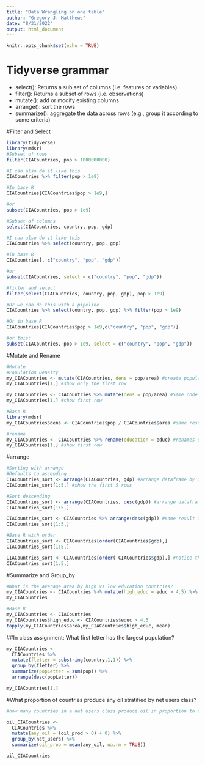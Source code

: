 ```yaml
---
title: "Data Wrangling on one table"
author: "Gregory J. Matthews"
date: "8/31/2022"
output: html_document
---
```


```r
knitr::opts_chunk$set(echo = TRUE)
```

# Tidyverse grammar
- select(): Returns a sub set of columns (i.e. features or variables)
- filter(): Returns a subset of rows (i.e. observations)
- mutate(): add or modify existing columns
- arrange(): sort the rows
- summarize(): aggregate the data across rows (e.g., group it according to some criteria)

#Filter and Select
```r
library(tidyverse)
library(mdsr)
#Subset of rows
filter(CIACountries, pop > 1000000000)

#I can also do it like this
CIACountries %>% filter(pop > 1e9)

#In base R
CIACountries[CIACountries$pop > 1e9,]

#or
subset(CIACountries, pop > 1e9)

```


```r
#Subset of columns
select(CIACountries, country, pop, gdp)

#I can also do it like this
CIACountries %>% select(country, pop, gdp)

#In base R
CIACountries[, c("country", "pop", "gdp")]

#or
subset(CIACountries, select = c("country", "pop", "gdp"))

```


```r
#filter and select
filter(select(CIACountries, country, pop, gdp), pop > 1e9)

#Or we can do this with a pipeline
CIACountries %>% select(country, pop, gdp) %>% filter(pop > 1e9)

#Or in base R
CIACountries[CIACountries$pop > 1e9,c("country", "pop", "gdp")]

#or this:
subset(CIACountries, pop > 1e9, select = c("country", "pop", "gdp"))
```
#Mutate and Rename
```r
#Mutate
#Population Density
my_CIACountries <- mutate(CIACountries, dens = pop/area) #create population density column by diving population by area
my_CIACountries[1,] #show only the first row

my_CIACountries <- CIACountries %>% mutate(dens = pop/area) #Same code as before but using pipeline
my_CIACountries[1,] #show first row

#Base R
library(mdsr)
my_CIACountries$dens <- CIACountries$pop / CIACountries$area #same results as previous 2 blocks of code

#rename
my_CIACountries <- CIACountries %>% rename(education = educ) #renames educ to education
my_CIACountries[1,] #show first row
```

#arrange

```r
#Sorting with arrange
#Defaults to ascending
CIACountries_sort <- arrange(CIACountries, gdp) #arrange dataframe by gdp in ascending order
CIACountries_sort[1:5,] #show the first 5 rows

#Sort descending
CIACountries_sort <- arrange(CIACountries, desc(gdp)) #arrange dataframe by gdp in descending order
CIACountries_sort[1:5,]

CIACountries_sort <- CIACountries %>% arrange(desc(gdp)) #same result as before using pipeline
CIACountries_sort[1:5,]

#Base R with order
CIACountries_sort <- CIACountries[order(CIACountries$gdp),]
CIACountries_sort[1:5,]

CIACountries_sort <- CIACountries[order(-CIACountries$gdp),] #notice the negative results in descending order
CIACountries_sort[1:5,]
```

#Summarize and Group_by
```r
#What is the average area by high vs low education countries?
my_CIACountries <- CIACountries %>% mutate(high_educ = educ > 4.5) %>% group_by(high_educ) %>% summarize(mn_area = mean(area))
my_CIACountries

#Base R
my_CIACountries <- CIACountries
my_CIACountries$high_educ <- CIACountries$educ > 4.5
tapply(my_CIACountries$area,my_CIACountries$high_educ, mean)

```

##In class assignment: What first letter has the largest population? 

```r
my_CIACountries <- 
  CIACountries %>% 
  mutate(fletter = substring(country,1,1)) %>% 
  group_by(fletter) %>% 
  summarize(popLetter = sum(pop)) %>% 
  arrange(desc(popLetter))

my_CIACountries[1,]
```


#What proportion of countries produce any oil stratified by net users class? 

```r
#how many countries in a net users class produce oil in proportion to all countries in the net users class

oil_CIACountries <- 
  CIACountries %>% 
  mutate(any_oil = (oil_prod > 0) + 0) %>%
  group_by(net_users) %>% 
  summarize(oil_prop = mean(any_oil, na.rm = TRUE))

oil_CIACountries
```



  





